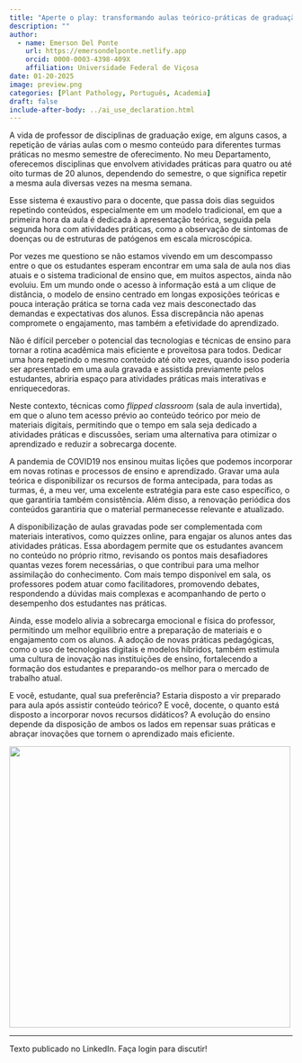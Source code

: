 ```yaml
---
title: "Aperte o play: transformando aulas teórico-práticas de graduação com a sala de aula invertida"
description: ""
author:
  - name: Emerson Del Ponte
    url: https://emersondelponte.netlify.app
    orcid: 0000-0003-4398-409X
    affiliation: Universidade Federal de Viçosa
date: 01-20-2025
image: preview.png
categories: [Plant Pathology, Português, Academia] 
draft: false 
include-after-body: ../ai_use_declaration.html
---
```


A vida de professor de disciplinas de graduação exige, em alguns casos, a repetição de várias aulas com o mesmo conteúdo para diferentes turmas práticas no mesmo semestre de oferecimento. No meu Departamento, oferecemos disciplinas que envolvem atividades práticas para quatro ou até oito turmas de 20 alunos, dependendo do semestre, o que significa repetir a mesma aula diversas vezes na mesma semana.

Esse sistema é exaustivo para o docente, que passa dois dias seguidos repetindo conteúdos, especialmente em um modelo tradicional, em que a primeira hora da aula é dedicada à apresentação teórica, seguida pela segunda hora com atividades práticas, como a observação de sintomas de doenças ou de estruturas de patógenos em escala microscópica.

Por vezes me questiono se não estamos vivendo em um descompasso entre o que os estudantes esperam encontrar em uma sala de aula nos dias atuais e o sistema tradicional de ensino que, em muitos aspectos, ainda não evoluiu. Em um mundo onde o acesso à informação está a um clique de distância, o modelo de ensino centrado em longas exposições teóricas e pouca interação prática se torna cada vez mais desconectado das demandas e expectativas dos alunos. Essa discrepância não apenas compromete o engajamento, mas também a efetividade do aprendizado.

Não é difícil perceber o potencial das tecnologias e técnicas de ensino para tornar a rotina acadêmica mais eficiente e proveitosa para todos. Dedicar uma hora repetindo o mesmo conteúdo até oito vezes, quando isso poderia ser apresentado em uma aula gravada e assistida previamente pelos estudantes, abriria espaço para atividades práticas mais interativas e enriquecedoras.

Neste contexto, técnicas como *flipped classroom* (sala de aula invertida), em que o aluno tem acesso prévio ao conteúdo teórico por meio de materiais digitais, permitindo que o tempo em sala seja dedicado a atividades práticas e discussões, seriam uma alternativa para otimizar o aprendizado e reduzir a sobrecarga docente.

A pandemia de COVID19 nos ensinou muitas lições que podemos incorporar em novas rotinas e processos de ensino e aprendizado. Gravar uma aula teórica e disponibilizar os recursos de forma antecipada, para todas as turmas, é, a meu ver, uma excelente estratégia para este caso específico, o que garantiria também consistência. Além disso, a renovação periódica dos conteúdos garantiria que o material permanecesse relevante e atualizado.

A disponibilização de aulas gravadas pode ser complementada com materiais interativos, como quizzes online, para engajar os alunos antes das atividades práticas. Essa abordagem permite que os estudantes avancem no conteúdo no próprio ritmo, revisando os pontos mais desafiadores quantas vezes forem necessárias, o que contribui para uma melhor assimilação do conhecimento. Com mais tempo disponível em sala, os professores podem atuar como facilitadores, promovendo debates, respondendo a dúvidas mais complexas e acompanhando de perto o desempenho dos estudantes nas práticas.

Ainda, esse modelo alivia a sobrecarga emocional e física do professor, permitindo um melhor equilíbrio entre a preparação de materiais e o engajamento com os alunos. A adoção de novas práticas pedagógicas, como o uso de tecnologias digitais e modelos híbridos, também estimula uma cultura de inovação nas instituições de ensino, fortalecendo a formação dos estudantes e preparando-os melhor para o mercado de trabalho atual.

E você, estudante, qual sua preferência? Estaria disposto a vir preparado para aula após assistir conteúdo teórico? E você, docente, o quanto está disposto a incorporar novos recursos didáticos? A evolução do ensino depende da disposição de ambos os lados em repensar suas práticas e abraçar inovações que tornem o aprendizado mais eficiente.

![](preview.png){fig-align="center" width="500"}

------------------------------------------------------------------------

Texto publicado no LinkedIn. Faça login para discutir!
